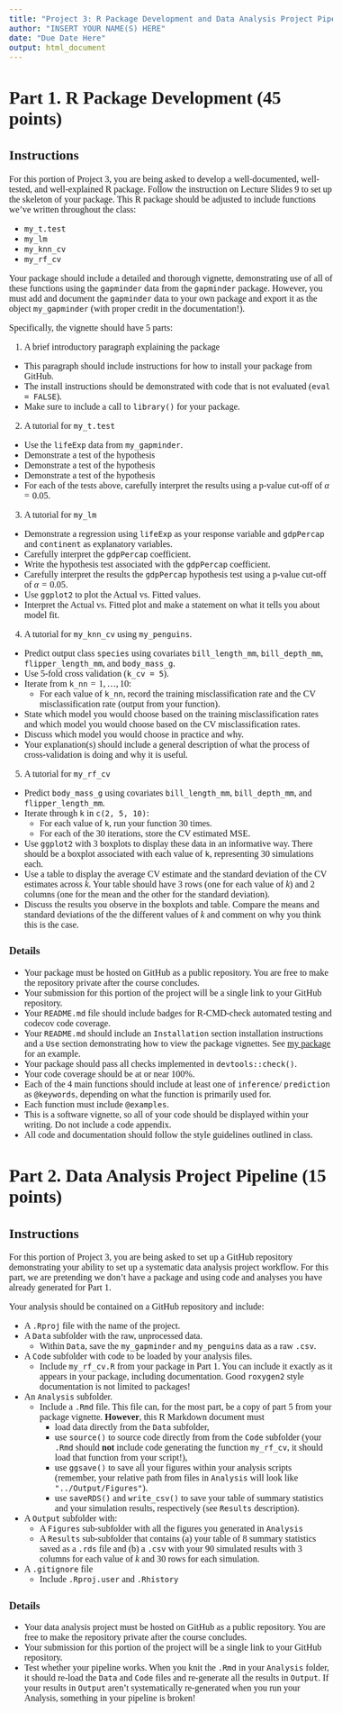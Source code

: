 ```yaml
---
title: "Project 3: R Package Development and Data Analysis Project Pipeline"
author: "INSERT YOUR NAME(S) HERE"
date: "Due Date Here"
output: html_document
---
```


<!--- Begin styling code. --->
<style type="text/css">
/* Whole document: */
body{
  font-family: "Palatino Linotype", "Book Antiqua", Palatino, serif;
  font-size: 12pt;
}
h1.title {
  font-size: 38px;
  text-align: center;
}
h4.author {
  font-size: 18px;
  text-align: center;
}
h4.date {
  font-size: 18px;
  text-align: center;
}
</style>
<!--- End styling code. --->


# Part 1. R Package Development (45 points)

## Instructions

For this portion of Project 3, you are being asked to develop a well-documented, well-tested, and well-explained R package.
Follow the instruction on Lecture Slides 9 to set up the skeleton of your package.
This R package should be adjusted to include functions we've written throughout the class:

* `my_t.test`
* `my_lm`
* `my_knn_cv`
* `my_rf_cv`

Your package should include a detailed and thorough vignette, demonstrating use of all of these functions using the `gapminder` data from the `gapminder` package.
However, you must add and document the `gapminder` data to your own package and export it as the object `my_gapminder` (with proper credit in the documentation!).


Specifically, the vignette should have 5 parts:

1. A brief introductory paragraph explaining the package
  * This paragraph should include instructions for how to install your package from GitHub. 
  * The install instructions should be demonstrated with code that is not evaluated (`eval = FALSE`).
  * Make sure to include a call to `library()` for your package.
2. A tutorial for `my_t.test`
  * Use the `lifeExp` data from `my_gapminder`.
  * Demonstrate a test of the hypothesis
  \begin{align}
  H_0: \mu &= 60,\\
  H_a: \mu &\neq 60.
  \end{align}
  * Demonstrate a test of the hypothesis
  \begin{align}
  H_0: \mu &= 60,\\
  H_a: \mu &< 60.
  \end{align}
  *  Demonstrate a test of the hypothesis
  \begin{align}
  H_0: \mu &= 60,\\
  H_a: \mu &> 60.
  \end{align}
  * For each of the tests above, carefully interpret the results using a p-value cut-off of $\alpha = 0.05$.
3. A tutorial for `my_lm`
  * Demonstrate a regression using `lifeExp` as your response variable and `gdpPercap` and `continent` as explanatory variables.
  * Carefully interpret the `gdpPercap` coefficient.
  * Write the hypothesis test associated with the `gdpPercap` coefficient.
  * Carefully interpret the results the `gdpPercap` hypothesis test using a p-value cut-off of $\alpha = 0.05$.
  * Use `ggplot2` to plot the Actual vs. Fitted values.
  * Interpret the Actual vs. Fitted plot and make a statement on what it tells you about model fit.
4. A tutorial for `my_knn_cv` using `my_penguins`.
  * Predict output class `species` using covariates `bill_length_mm`, `bill_depth_mm`, `flipper_length_mm`, and `body_mass_g`. 
  * Use $5$-fold cross validation (`k_cv = 5`).
  * Iterate from `k_nn`$= 1,\ldots, 10$:
    * For each value of `k_nn`, record the training misclassification rate and the CV misclassification rate (output from your function).
  * State which model you would choose based on the training misclassification rates and which model you would choose based on the CV misclassification rates.
  * Discuss which model you would choose in practice and why. 
  * Your explanation(s) should include a general description of what the process of cross-validation is doing and why it is useful.
5. A tutorial for `my_rf_cv`
  * Predict `body_mass_g` using covariates `bill_length_mm`, `bill_depth_mm`, and `flipper_length_mm`. 
  * Iterate through `k` in  `c(2, 5, 10)`:
    * For each value of `k`, run your function $30$ times. 
    * For each of the $30$ iterations, store the CV estimated MSE.
  * Use `ggplot2` with 3 boxplots to display these data in an informative way. There should be a boxplot associated with each value of `k`, representing $30$ simulations each.
  * Use a table to display the average CV estimate and the standard deviation of the CV estimates across $k$. Your table should have 3 rows (one for each value of $k$) and 2 columns (one for the mean and the other for the standard deviation).
  * Discuss the results you observe in the boxplots and table. Compare the means and standard deviations of the the different values of $k$ and comment on why you think this is the case.
  
### Details

* Your package must be hosted on GitHub as a public repository. You are free to make the repository private after the course concludes.
* Your submission for this portion of the project will be a single link to your GitHub repository.
* Your `README.md` file should include badges for R-CMD-check automated testing and codecov code coverage. 
* Your `README.md` should include an `Installation` section installation instructions and a `Use` section demonstrating how to view the package vignettes. 
See [my package](https://github.com/bryandmartin/corncob) for an example.
* Your package should pass all checks implemented in `devtools::check()`.
* Your code coverage should be at or near 100%. 
* Each of the 4 main functions should include at least one of `inference`/ `prediction` as `@keywords`, depending on what the function is primarily used for.
* Each function must include `@examples`.
* This is a software vignette, so all of your code should be displayed within your writing. Do not include a code appendix.
* All code and documentation should follow the style guidelines outlined in class.



# Part 2. Data Analysis Project Pipeline (15 points)

## Instructions

For this portion of Project 3, you are being asked to set up a GitHub repository demonstrating your ability to set up a systematic data analysis project workflow.
For this part, we are pretending we don't have a package and using code and analyses you have already generated for Part 1.

Your analysis should be contained on a GitHub repository and include:

* A `.Rproj` file with the name of the project.
* A `Data` subfolder with the raw, unprocessed data.
  * Within `Data`, save the `my_gapminder` and `my_penguins` data as a raw `.csv`. 
* A `Code` subfolder with code to be loaded by your analysis files.
  * Include `my_rf_cv.R` from your package in Part 1. You can include it exactly as it appears in your package, including documentation. Good `roxygen2` style documentation is not limited to packages!
* An `Analysis` subfolder.
  * Include a `.Rmd` file. This file can, for the most part, be a copy of part 5 from your package vignette. **However**, this R Markdown document must
    * load data directly from the `Data` subfolder,
    * use `source()` to source code directly from from the `Code` subfolder (your `.Rmd` should **not** include code generating the function `my_rf_cv`, it should load that function from your script!),
    * use `ggsave()` to save all your figures within your analysis scripts (remember, your relative path from files in `Analysis` will look like `"../Output/Figures"`).
    * use `saveRDS()` and `write_csv()` to save your table of summary statistics and your simulation results, respectively (see `Results` description).
* A `Output` subfolder with:
  * A `Figures` sub-subfolder with all the figures you generated in `Analysis`
  * A `Results` sub-subfolder that contains (a) your table of 8 summary statistics saved as a `.rds` file and (b) a `.csv` with your 90 simulated results with 3 columns for each value of $k$ and 30 rows for each simulation.
* A `.gitignore` file
  * Include `.Rproj.user` and `.Rhistory`

### Details

* Your data analysis project must be hosted on GitHub as a public repository. You are free to make the repository private after the course concludes.
* Your submission for this portion of the project will be a single link to your GitHub repository.
* Test whether your pipeline works. When you knit the `.Rmd` in your `Analysis` folder, it should re-load the `Data` and `Code` files and re-generate all the results in `Output`.
If your results in `Output` aren't systematically re-generated when you run your Analysis, something in your pipeline is broken!


